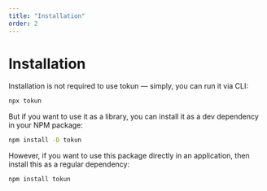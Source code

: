 ```yaml
---
title: "Installation"
order: 2
---
```


# Installation

Installation is not required to use tokun — simply, you can run it via CLI:

```bash
npx tokun
```
But if you want to use it as a library, you can install it as a dev dependency in your NPM package:

```bash
npm install -D tokun
```

However, if you want to use this package directly in an application, then install this as a regular dependency:

```bash
npm install tokun
```
